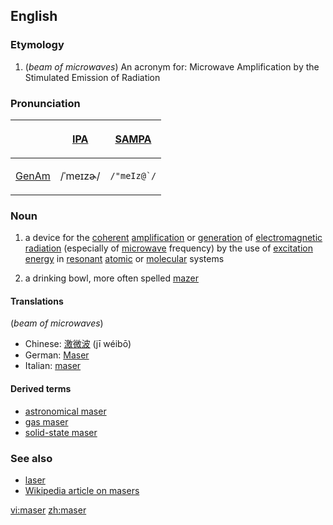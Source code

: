 ==English==

===Etymology===
# (''beam of microwaves'') An acronym for: Microwave Amplification by the Stimulated Emission of Radiation

===Pronunciation===
{| border=1 cellpadding=5
! !! [[w:IPA|IPA]] !! [[w:SAMPA|SAMPA]]
|-
! [[GenAm]]
| /ˈmeɪzɚ/ || <tt>/"meIz@`/</tt>
|}

===Noun===
{{en-noun-reg}}

#{{physics}} a device for the [[coherent]] [[amplification]] or [[generation]] of [[electromagnetic radiation]] (especially of [[microwave]] frequency) by the use of [[excitation energy]] in [[resonant]] [[atomic]] or [[molecular]] systems
# {{obsolete}} a drinking bowl, more often spelled [[mazer]]

====Translations====
(''beam of microwaves'')
*Chinese: [[激微波]] (jī wéibō)
*German: [[Maser]] {{m}}
*Italian: [[maser]] {{m}}

====Derived terms====
*[[astronomical maser]]
*[[gas maser]]
*[[solid-state maser]]

===See also===
*[[laser]]
*[[w:Maser|Wikipedia article on masers]]

[[vi:maser]]
[[zh:maser]]